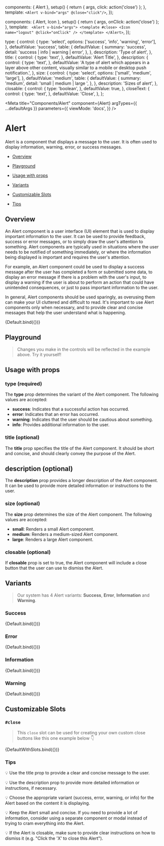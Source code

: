 
  components: { Alert },
  setup() {
    return { args, click: action('close') };
  },
  template: `<Alert v-bind="args" @close="click"/>`,
});

  components: { Alert, Icon },
  setup() {
    return { args, onClick: action('close') };
  },
  template: `
  <Alert v-bind="args">
    <template #close>
      <Icon name="logout" @click="onClick" />
    </template>
  </Alert>`,
});

  type: {
    control: {
      type: 'select',
      options: ['success', 'info', 'warning', 'error'],
    },
    defaultValue: 'success',
    table: {
      defaultValue: {
        summary: 'success',
        detail: 'success | info | warning | error',
      },
    },
    description: 'Type of alert',
  },
  title: {
    control: {
      type: 'text',
    },
    defaultValue: 'Alert Title',
  },
  description: {
    control: {
      type: 'text',
    },
    defaultValue:
      'A type of alert which appears in a layer above other content, visually similar to a mobile or desktop push notification.',
  },
  size: {
    control: {
      type: 'select',
      options: ['small', 'medium', 'large'],
    },
    defaultValue: 'medium',
    table: {
      defaultValue: {
        summary: 'medium',
        detail: 'small | medium | large ',
      },
    },
    description: 'Sizes of alert',
  },
  closable: {
    control: {
      type: 'boolean',
    },
    defaultValue: true,
  },
  closeText: {
    control: {
      type: 'text',
    },
    defaultValue: 'Close',
  },
};

<Meta
  title="Components/Alert"
  component={Alert}
  argTypes={{ ...defaultArgs }}
  parameters={{
    viewMode: 'docs',
  }}
/>

# Alert

Alert is a component that displays a message to the user. It is often used to display information, warning, error, or success messages.

- [Overview](#overview)

- [Playground](#playground)

- [Usage with props](#usage)

- [Variants](#variants)

- [Customizable Slots](#customizable-slots)

- [Tips](#tips)

## Overview <a id="overview" />

An Alert component is a user interface (UI) element that is used to display important information to the user. It can be used to provide feedback, success or error messages, or to simply draw the user's attention to something. Alert components are typically used in situations where the user needs to be notified of something immediately, or where the information being displayed is important and requires the user's attention.

For example, an Alert component could be used to display a success message after the user has completed a form or submitted some data, to display an error message if there is a problem with the user's input, to display a warning if the user is about to perform an action that could have unintended consequences, or just to pass important information to the user.

In general, Alert components should be used sparingly, as overusing them can make your UI cluttered and difficult to read. It's important to use Alert components only when necessary, and to provide clear and concise messages that help the user understand what is happening.

<Canvas withSource="open">
  <Story
    name="Overview"
    argTypes={{ ...Default.argTypes }}
    args={{ type: 'success' }}
  >
    {Default.bind({})}
  </Story>
</Canvas>

## Playground <a id="playground" />

> Changes you make in the controls will be reflected in the example above. Try it yourself!

<ArgsTable story="Overview" exclude={/^(click|close|on.*)$/} />

## Usage with props <a id="usage" />

### type (required)

The **type** prop determines the variant of the Alert component. The following values are accepted:

- **success**: Indicates that a successful action has occurred.
- **error**: Indicates that an error has occurred.
- **warning**: Indicates that the user should be cautious about something.
- **info**: Provides additional information to the user.

### title (optional)

The **title** prop specifies the title of the Alert component. It should be short and concise, and should clearly convey the purpose of the Alert.

## description (optional)

The **description** prop provides a longer description of the Alert component. It can be used to provide more detailed information or instructions to the user.

### size (optional)

The **size** prop determines the size of the Alert component. The following values are accepted:

- **small**: Renders a small Alert component.
- **medium**: Renders a medium-sized Alert component.
- **large**: Renders a large Alert component.

### closable (optional)

If **closable** prop is set to true, the Alert component will include a close button that the user can use to dismiss the Alert.

## Variants <a id="variants" />

> Our system has 4 Alert variants: **Success**, **Error**, **Information** and **Warning**.

### Success

<Canvas withSource="open">
  <Story
    name="Success"
    argTypes={{ ...Default.argTypes }}
    args={{
      type: 'success',
      title: 'Success',
      description:
        'Success Variant! This is a short but descriptive message that indicates a successful action.',
    }}
  >
    {Default.bind({})}
  </Story>
</Canvas>

### Error

<Canvas withSource="open">
  <Story
    name="Error"
    argTypes={{ ...Default.argTypes }}
    args={{
      type: 'error',
      title: 'Error',
      description:
        'Error Variant! This is a short but descriptive message that indicates a negative action.',
    }}
  >
    {Default.bind({})}
  </Story>
</Canvas>

### Information

<Canvas withSource="open">
  <Story
    name="Information"
    argTypes={{ ...Default.argTypes }}
    args={{
      type: 'info',
      title: 'Info',
      description:
        'Info Variant! This is a short but descriptive message that indicates a neutral informative action.',
    }}
  >
    {Default.bind({})}
  </Story>
</Canvas>

### Warning

<Canvas withSource="open">
  <Story
    name="Warning"
    argTypes={{ ...Default.argTypes }}
    args={{
      type: 'warning',
      title: 'Warning',
      description:
        'Warning Variant! This is a short but descriptive message that indicates a negative or dangerous action.',
    }}
  >
    {Default.bind({})}
  </Story>
</Canvas>

## Customizable Slots <a id="customizable-slots" />

### `#close`

> This `close` slot can be used for creating your own custom close buttons like this one example below 👇

<Canvas withSource="open">
  <Story
    name="Custom Close Button"
    argTypes={{ ...Default.argTypes }}
    args={{
      type: 'info',
      title: 'With a custom button',
      description:
        'This alert box looks very similar to our default examples but it contains a custom close button in it!',
    }}
  >
    {DefaultWithSlots.bind({})}
  </Story>
</Canvas>

### Tips <a id="tips" />

💡 Use the title prop to provide a clear and concise message to the user.

💡 Use the description prop to provide more detailed information or instructions, if necessary.

💡 Choose the appropriate variant (success, error, warning, or info) for the Alert based on the content it is displaying.

💡 Keep the Alert small and concise. If you need to provide a lot of information, consider using a separate component or modal instead of trying to cram everything into the Alert.

💡 If the Alert is closable, make sure to provide clear instructions on how to dismiss it (e.g. "Click the 'X' to close this Alert").
